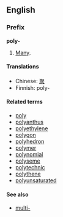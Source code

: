 ==English==
===Prefix===
'''poly-'''

#[[Many]].

====Translations====
*Chinese: [[聚]]
*Finnish: poly-

====Related terms====
*[[poly]]
*[[polyanthus]]
*[[polyethylene]]
*[[polygon]]
*[[polyhedron]]
*[[polymer]]
*[[polynomial]]
*[[polyseme]]
*[[polytechnic]]
*[[polythene]]
*[[polyunsaturated]]

====See also====
*[[multi-]]